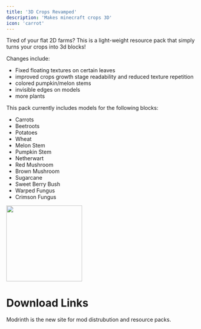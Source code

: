```yaml
---
title: '3D Crops Revamped'
description: 'Makes minecraft crops 3D'
icon: 'carrot'
---
```


Tired of your flat 2D farms? This is a light-weight resource pack that simply turns your crops into 3d blocks!

Changes include:

   - Fixed floating textures on certain leaves
   - improved crops growth stage readability and reduced texture repetition
   - colored pumpkin/melon stems
   - invisible edges on models
   - more plants

This pack currently includes models for the following blocks:

- Carrots 
- Beetroots 
- Potatoes 
- Wheat 
- Melon Stem 
- Pumpkin Stem 
- Netherwart 
- Red Mushroom 
- Brown Mushroom 
- Sugarcane 
- Sweet Berry Bush 
- Warped Fungus 
- Crimson Fungus

<img height="200" noZoom src="/images/3dcrops-1.png" />

# Download Links

<CardGroup cols={2}>
  <Card 
    title="Modrinth Download Link"
    icon= "download"
    href= "https://modrinth.com/resourcepack/3d-crops"
  >
    Modrinth is the new site for mod distrubution and resource packs.
  </Card>
</CardGroup>